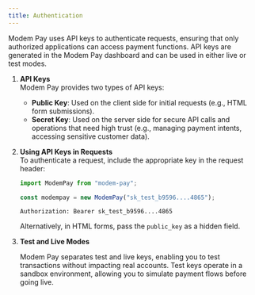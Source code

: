 ```yaml
---
title: Authentication
---
```


Modem Pay uses API keys to authenticate requests, ensuring that only authorized applications can access payment functions. API keys are generated in the Modem Pay dashboard and can be used in either live or test modes.

1. **API Keys**  
   Modem Pay provides two types of API keys:

   - **Public Key**: Used on the client side for initial requests (e.g., HTML form submissions).
   - **Secret Key**: Used on the server side for secure API calls and operations that need high trust (e.g., managing payment intents, accessing sensitive customer data).

2. **Using API Keys in Requests**  
   To authenticate a request, include the appropriate key in the request header:

    <CodeGroup>

   ```javascript nodejs
   import ModemPay from "modem-pay";

   const modempay = new ModemPay("sk_test_b9596....4865");
   ```

   ```http http
   Authorization: Bearer sk_test_b9596....4865
   ```

    </CodeGroup>

   Alternatively, in HTML forms, pass the `public_key` as a hidden field.

3. **Test and Live Modes**

   Modem Pay separates test and live keys, enabling you to test transactions without impacting real accounts. Test keys operate in a sandbox environment, allowing you to simulate payment flows before going live.
